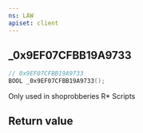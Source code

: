 ```yaml
---
ns: LAW
apiset: client
---
```

## _0x9EF07CFBB19A9733

```c
// 0x9EF07CFBB19A9733
BOOL _0x9EF07CFBB19A9733();
```

Only used in shoprobberies R* Scripts


## Return value